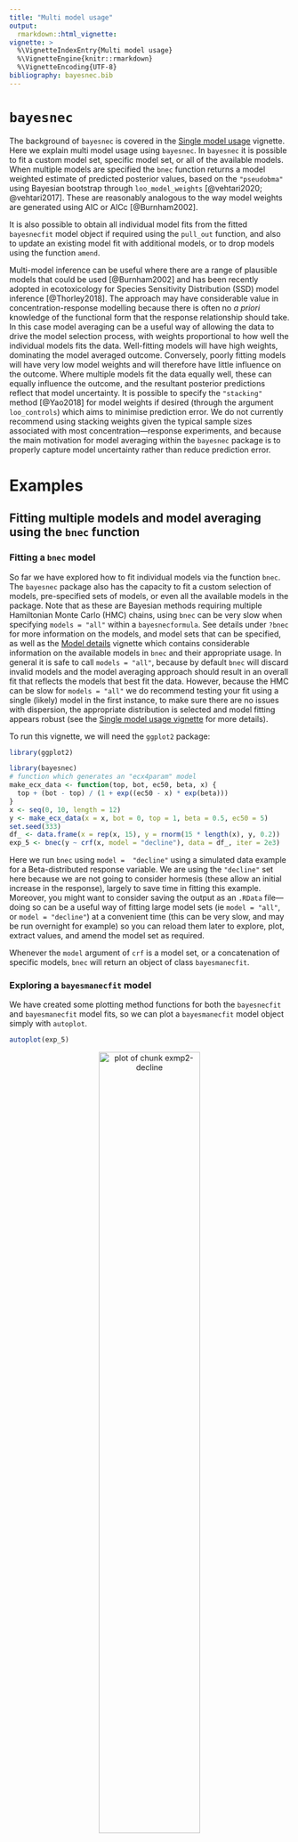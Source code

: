 ```yaml
---
title: "Multi model usage"
output:
  rmarkdown::html_vignette:
vignette: >
  %\VignetteIndexEntry{Multi model usage}
  %\VignetteEngine{knitr::rmarkdown}
  %\VignetteEncoding{UTF-8}
bibliography: bayesnec.bib
---
```




[e1]: https://open-aims.github.io/bayesnec/articles/example1.html
[e2]: https://open-aims.github.io/bayesnec/articles/example2.html
[e2b]: https://open-aims.github.io/bayesnec/articles/example2b.html
[e3]: https://open-aims.github.io/bayesnec/articles/example3.html
[e4]: https://open-aims.github.io/bayesnec/articles/example4.html

# `bayesnec`

The background of `bayesnec` is covered in the [Single model usage][e1] vignette. Here we explain multi model usage using `bayesnec`. In `bayesnec` it is possible to fit a custom model set, specific model set, or all of the available models. When multiple models are specified the `bnec` function returns a model weighted estimate of predicted posterior values, based on the `"pseudobma"` using Bayesian bootstrap through `loo_model_weights` [@vehtari2020; @vehtari2017]. These are reasonably analogous to the way model weights are generated using AIC or AICc [@Burnham2002]. 

It is also possible to obtain all individual model fits from the fitted `bayesnecfit` model object if required using the `pull_out` function, and also to update an existing model fit with additional models, or to drop models using the function `amend`.

Multi-model inference can be useful where there are a range of plausible models that could be used [@Burnham2002] and has been recently adopted in ecotoxicology for Species Sensitivity Distribution (SSD) model inference [@Thorley2018]. The approach may have considerable value in concentration-response modelling because there is often no *a priori* knowledge of the functional form that the response relationship should take. In this case model averaging can be a useful way of allowing the data to drive the model selection process, with weights proportional to how well the individual models fits the data. Well-fitting models will have high weights, dominating the model averaged outcome. Conversely, poorly fitting models will have very low model weights and will therefore have little influence on the outcome. Where multiple models fit the data equally well, these can equally influence the outcome, and the resultant posterior predictions reflect that model uncertainty. It is possible to specify the `"stacking"` method [@Yao2018] for model weights if desired (through the argument `loo_controls`) which aims to minimise prediction error. We do not currently recommend using stacking weights given the typical sample sizes associated with most concentration—response experiments, and because the main motivation for model averaging within the `bayesnec` package is to properly capture model uncertainty rather than reduce prediction error.

# Examples

## Fitting multiple models and model averaging using the `bnec` function

### Fitting a `bnec` model

So far we have explored how to fit individual models via the function `bnec`. The `bayesnec` package also has the capacity to fit a custom selection of models, pre-specified sets of models, or even all the available models in the package. Note that as these are Bayesian methods requiring multiple Hamiltonian Monte Carlo (HMC) chains, using `bnec` can be very slow when specifying `models = "all"` within a `bayesnecformula`. See details under `?bnec` for more information on the models, and model sets that can be specified, as well as the [Model details][e2b] vignette which contains considerable information on the available models in `bnec` and their appropriate usage. In general it is safe to call `models = "all"`, because by default `bnec` will discard invalid models and the model averaging approach should result in an overall fit that reflects the models that best fit the data. However, because the HMC can be slow for `models = "all"` we do recommend testing your fit using a single (likely) model in the first instance, to make sure there are no issues with dispersion, the appropriate distribution is selected and model fitting appears robust (see the [Single model usage vignette][e1] for more details).

To run this vignette, we will need the `ggplot2` package:


```r
library(ggplot2)
```




```r
library(bayesnec)
# function which generates an "ecx4param" model
make_ecx_data <- function(top, bot, ec50, beta, x) {
  top + (bot - top) / (1 + exp((ec50 - x) * exp(beta)))
}
x <- seq(0, 10, length = 12)
y <- make_ecx_data(x = x, bot = 0, top = 1, beta = 0.5, ec50 = 5)
set.seed(333)
df_ <- data.frame(x = rep(x, 15), y = rnorm(15 * length(x), y, 0.2))
exp_5 <- bnec(y ~ crf(x, model = "decline"), data = df_, iter = 2e3)
```

Here we run `bnec` using `model =  "decline"` using a simulated data example for a Beta-distributed response variable. We are using the `"decline"` set here because we are not going to consider hormesis (these allow an initial increase in the response), largely to save time in fitting this example. Moreover, you might want to consider saving the output as an `.RData` file---doing so can be a useful way of fitting large model sets (ie `model = "all"`, or `model = "decline"`) at a convenient time (this can be very slow, and may be run overnight for example) so you can reload them later to explore, plot, extract values, and amend the model set as required.

Whenever the `model` argument of `crf` is a model set, or a concatenation of specific models, `bnec` will return an object of class `bayesmanecfit`.

### Exploring a `bayesmanecfit` model

We have created some plotting method functions for both the `bayesnecfit` and `bayesmanecfit` model fits, so we can plot a `bayesmanecfit` model object simply with `autoplot`.


```r
autoplot(exp_5)
```

<div class="figure" style="text-align: center">
<img src="vignette-fig-exmp2-decline-1.png" alt="plot of chunk exmp2-decline" width="60%" />
<p class="caption">plot of chunk exmp2-decline</p>
</div>

The default plot looks exactly the same as our regular `bayesnecfit` plot, but the output is based on a weighted average of all the model fits in the `model = "decline"` model set that were able to fit successfully using the default `bnec` settings. The *NEC* estimate on this plot (and in the summary output below) is based on a mix of actual *NEC* estimates, as well as the *NSEC* [@fisherfox2023] estimates that are used as an approximation to *NEC* for all the **ecx**-containing models in the set. The fitted `bayesmanecfit` object contains different elements to the `bayesnecfit`. In particular, `mod_stats` contains the table of model fit statistics for all the fitted models. This includes the model name, the WAIC (as returned from `brms`), wi (the model weight, currently defaulting to `"pseudobma"` using Bayesian bootstrap from `loo`), and the dispersion estimates (only reported if response is modelled with a Poisson or Binomial distribution, otherwise NA).


```r
exp_5$mod_stats
#>               model      waic           wi dispersion_Estimate dispersion_Q2.5
#> nec4param nec4param -84.08587 3.167082e-01                  NA              NA
#> neclin       neclin -52.54750 1.288932e-03                  NA              NA
#> ecxlin       ecxlin -27.84821 6.343701e-05                  NA              NA
#> ecx4param ecx4param -81.45303 9.248546e-02                  NA              NA
#> ecxwb1       ecxwb1 -75.42426 1.656067e-02                  NA              NA
#> ecxwb2       ecxwb2 -84.88567 3.093365e-01                  NA              NA
#> ecxll5       ecxll5 -83.36809 1.461909e-01                  NA              NA
#> ecxll4       ecxll4 -81.88474 1.173659e-01                  NA              NA
#>           dispersion_Q97.5
#> nec4param               NA
#> neclin                  NA
#> ecxlin                  NA
#> ecx4param               NA
#> ecxwb1                  NA
#> ecxwb2                  NA
#> ecxll5                  NA
#> ecxll4                  NA
```

We can obtain a neater summary of the model fit by using the `summary` method for a `bayesmanecfit` object. A list of fitted models, and model weights are provided. In addition, the model averaged *NEC* is reported, however a warning is provided indicating it contains *NSEC* values. For this example all the nec4param and ecxwb2 models have the highest weights.

All these model fits are satisfactory despite the relatively low number of iterations set in our example, but the summary would also include a warning if there were fits with divergent transitions.


```r
summary(exp_5)
#> Object of class bayesmanecfit
#> 
#>  Family: gaussian  
#>   Links: mu = identity; sigma = identity  
#> 
#> Number of posterior draws per model:  1600
#> 
#> Model weights (Method: pseudobma_bb_weights):
#>             waic   wi
#> nec4param -84.09 0.32
#> neclin    -52.55 0.00
#> ecxlin    -27.85 0.00
#> ecx4param -81.45 0.09
#> ecxwb1    -75.42 0.02
#> ecxwb2    -84.89 0.31
#> ecxll5    -83.37 0.15
#> ecxll4    -81.88 0.12
#> 
#> 
#> Summary of weighted NEC posterior estimates:
#> NB: Model set contains the ECX models: ecxlin;ecx4param;ecxwb1;ecxwb2;ecxll5;ecxll4; weighted NEC estimates include NSEC surrogates for NEC
#>     Estimate Q2.5 Q97.5
#> NEC     3.37 2.00  3.95
#> 
#> 
#> Bayesian R2 estimates:
#>           Estimate Est.Error Q2.5 Q97.5
#> nec4param     0.86      0.01 0.84  0.87
#> neclin        0.83      0.01 0.80  0.84
#> ecxlin        0.80      0.01 0.77  0.82
#> ecx4param     0.85      0.01 0.84  0.87
#> ecxwb1        0.85      0.01 0.83  0.86
#> ecxwb2        0.86      0.01 0.84  0.87
#> ecxll5        0.86      0.01 0.84  0.87
#> ecxll4        0.85      0.01 0.84  0.87
```

The `bayesmanecfit` object also contains all of the individual `brms` model fits, which can be extracted using the `pull_out` function. For example, we can pull out and plot the model **ecx4param**.


```r
exp_5_nec4param <- pull_out(exp_5, model = "ecx4param")
autoplot(exp_5_nec4param)
```

<div class="figure" style="text-align: center">
<img src="vignette-fig-exmp2-ecx4param-1.png" alt="plot of chunk exmp2-ecx4param" width="60%" />
<p class="caption">plot of chunk exmp2-ecx4param</p>
</div>

This would extract the **nec4param** model from the `bayesmanecfit` and create a new object of class `bayesnecfit` which contains just a single fit. This would be identical to fitting the **ecx4param** as a single model using `bnec`. All of the models in the `bayesmanecfit` can be simultaneously plotted using the argument `all_models = TRUE`.


```r
autoplot(exp_5, all_models = TRUE)
```

<div class="figure" style="text-align: center">
<img src="vignette-fig-exmp2-allmods-1.png" alt="plot of chunk exmp2-allmods" width="60%" />
<p class="caption">plot of chunk exmp2-allmods</p>
</div>

You can see that some of these models represent very bad fits, and accordingly have extremely low model weights, such as the **ecxlin** and **neclin** models in this example. There is no harm in leaving in poor models with low weight, precisely because they have such a low model weight and therefore will not influence posterior predictions. However, it is important to assess the adequacy of model fits of all models, because a poor fit may be more to do with a model that has not converged.
 
We can assess the chains for one of the higher weighted models to make sure they show good convergence. It is good practice to do this for all models with a high weight, as these are the models most influencing the multi-model inference.


```r
plot(pull_brmsfit(exp_5, "ecxwb1"))
```

<div class="figure" style="text-align: center">
<img src="vignette-fig-exmp2-goodmod-1.png" alt="plot of chunk exmp2-goodmod" width="60%" />
<p class="caption">plot of chunk exmp2-goodmod</p>
</div>

Assessing chains for all the models in `bayesmanecfit` does not work as well using the default `brms` plotting method. Instead use `check_chains` and make sure to pass a `filename` argument, which means plots are automatically saved to pdf with a message.


```r
check_chains(exp_5, filename = "example_5_all_chains")
```

We can also make a plot to compare the posterior probability density to that of the prior using the `check_priors` function, for an individual model fit, but also saving all fits to a file in the working directory.


```r
check_priors(pull_out(exp_5, "nec4param"))
```

<div class="figure" style="text-align: center">
<img src="vignette-fig-exmp2-checkpriors-1.png" alt="plot of chunk exmp2-checkpriors" width="60%" />
<p class="caption">plot of chunk exmp2-checkpriors</p>
</div>


```r
check_priors(exp_5, filename = "example_5_all_priors")
```

Where  a large number of models are failing to converge, obviously it would be better to adjust `iter` and `warmup` in the `bnec` call, as well as some of the other arguments to `brms` such as `adapt_delta`. See the `?brm` documentation for more details. It is possible to investigate if models from a  `bayesmanecfit` class achieved convergence according to Rhat:


```r
rhat(exp_5) |>
  sapply("[[", "failed")
#> nec4param    neclin    ecxlin ecx4param    ecxwb1    ecxwb2    ecxll5    ecxll4 
#>     FALSE     FALSE     FALSE     FALSE     FALSE     FALSE     FALSE     FALSE
```

Here we get a message because none of our models failed the default Rhat criterion. A more conservative cut off of 1.01 can also be used by changing the default argument to the desired value. In this case two models fail, although we note that this is a very stringent criterion, and we have also used less than the default `bayesnec` value of `iter` (10,000).


```r
rhat(exp_5, rhat_cutoff = 1.01) |>
  sapply("[[", "failed")
#> nec4param    neclin    ecxlin ecx4param    ecxwb1    ecxwb2    ecxll5    ecxll4 
#>     FALSE     FALSE     FALSE     FALSE      TRUE     FALSE      TRUE      TRUE
```

### Extracting toxicity values

The models prefixed with **ecx** are all models that do not have the *NEC* as a parameter in the model. That is, they are smooth curves as a function of concentration and have no breakpoint. The *NEC* on the plots above for these models are an approximation based on *NSEC* [@fisherfox2023] and should only be used with careful consideration of the validity of this toxicity value (see the [Model details][e2b] vignette for more details). If a true model averaged estimate of *NEC* based only on threshold models is desired, this can be obtained with `model = "nec"`. We can use the helper functions `pull_out` and `amend` to alter the model set as required. `pull_out` has a `model` argument and can be used to pull a single model out (as above) or to pull out a specific set of models.

We can use this to obtain first a set of *NEC* only models from the existing set.


```r
exp_5_nec <- pull_out(exp_5, model = "nec")
```

In this case, because we have already fitted `"decline"` models, we can ignore the message regarding the missing *NEC* models---these are all models that are not appropriate for a `Beta` family with a `logit` link function, or allow hormesis, which we did not consider in this example.

Now we have two model sets, an *NEC* set, and a mixed *NEC* and *ECx* set. Of course, before we use this model set for any inference, we would need to check the chain mixing and `acf` plot for each of the input models. For the "all" set, the model with the highest weight is **nec4param**. 

Now we can use the `ecx` function to get *EC~10~* and *EC~50~* values. We can do this using our all model set, because it is valid to use *NEC* models for estimating *ECx* (see more information in the [Model details][e2b] vignette).


```r
ECx10 <- ecx(exp_5, ecx_val = 10)
ECx50 <- ecx(exp_5, ecx_val = 50)
ECx10
#>      Q50     Q2.5    Q97.5 
#> 3.622077 2.719447 4.157703 
#> attr(,"precision")
#> [1] 1000
#> attr(,"ecx_val")
#> [1] 10
#> attr(,"toxicity_estimate")
#> [1] "ecx"
ECx50
#>      Q50     Q2.5    Q97.5 
#> 5.109928 4.842115 5.357903 
#> attr(,"precision")
#> [1] 1000
#> attr(,"ecx_val")
#> [1] 50
#> attr(,"toxicity_estimate")
#> [1] "ecx"
```

The weighted *NEC* estimates can be extracted directly from the *NEC* model set object, as they are an explicit parameter in these models.


```r
NECvals <- exp_5_nec$w_nec
NECvals
#> Estimate     Q2.5    Q97.5 
#> 3.540435 3.139987 4.045654
```

Note that the new *NEC* estimates from the **nec**-containing model fits are slightly higher than those reported in the summary output of all the fitted models. This can happen for smooth curves, which is what was used as the underlying data generation model in the simulations here, and is explored in more detail in the [Compare posteriors vigenette][e4].

### Putting it all together

Now we can make a combined plot of our output, showing the model averaged *NEC* model and the "all averaged model", along with the relevant thresholds.


```r
preds <- exp_5_nec$w_pred_vals$data

autoplot(exp_5, nec = FALSE, all = FALSE) +
  geom_vline(mapping = aes(xintercept = ECx10, colour = "ECx 10"),
             linetype = c(1, 3, 3), key_glyph = "path") +
  geom_vline(mapping = aes(xintercept = ECx50, colour = "ECx 50"),
             linetype = c(1, 3, 3), key_glyph = "path") +
  geom_vline(mapping = aes(xintercept = NECvals, colour = "NEC"),
             linetype = c(1, 3, 3), key_glyph = "path") +
  scale_color_manual(values = c("ECx 10" = "orange", "ECx 50" = "blue",
                                "NEC" = "darkgrey"), name = "") +
  geom_line(data = preds, mapping = aes(x = x, y = Estimate),
            colour = "tomato", linetype = 2) +
  geom_line(data = preds, mapping = aes(x = x, y = Q2.5),
            colour = "tomato", linetype = 2) +
  geom_line(data = preds, mapping = aes(x = x, y = Q97.5),
            colour = "tomato", linetype = 2) +
  theme(legend.position = c(0.8, 0.8),
        axis.title = element_text(size = 16),
        axis.text = element_text(size = 12),
        strip.text.x = element_text(size = 16))
```

<div class="figure" style="text-align: center">
<img src="vignette-fig-exmp2-pretty-1.png" alt="plot of chunk exmp2-pretty" width="60%" />
<p class="caption">plot of chunk exmp2-pretty</p>
</div>

# References
